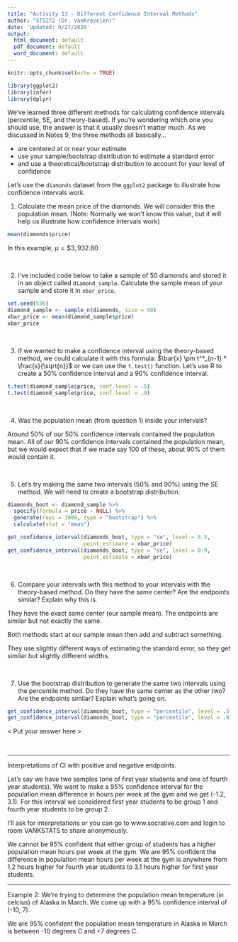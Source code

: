 ---
title: "Activity 13 - Different Confidence Interval Methods"
author: "STS272 (Dr. VanKrevelen)"
date: 'Updated: 9/27/2020'
output:
  html_document: default
  pdf_document: default
  word_document: default
---

```{r setup, include=FALSE}
knitr::opts_chunk$set(echo = TRUE)
```

```{r, message = FALSE, warning = FALSE}
library(ggplot2)
library(infer)
library(dplyr)
```

We've learned three different methods for calculating confidence intervals (percentile, SE, and theory-based). If you're wondering which one you should use, the answer is that it usually doesn't matter much. As we discussed in Notes 9, the three methods all basically...

- are centered at or near your estimate
- use your sample/bootstrap distribution to estimate a standard error
- and use a theoretical/bootstrap distribution to account for your level of confidence

Let's use the `diamonds` dataset from the `ggplot2` package to illustrate how confidence intervals work.

1. Calculate the mean price of the diamonds. We will consider this the population mean. (Note: Normally we won't know this value, but it will help us illustrate how confidence intervals work)

```{r}
mean(diamonds$price)
```

In this example, $\mu = \$3,932.80$ 

<br>


2. I've included code below to take a sample of 50 diamonds and stored it in an object called `diamond_sample`. Calculate the sample mean of your sample and store it in `xbar_price`.

```{r}
set.seed(536)
diamond_sample <- sample_n(diamonds, size = 50)
xbar_price <- mean(diamond_sample$price)
xbar_price
```

<br>


3. If we wanted to make a confidence interval using the theory-based method, we could calculate it with this formula: $\bar{x} \pm t^*_{n-1} * \frac{s}{\sqrt{n}}$ or we can use the `t.test()` function. Let's use R to create a 50% confidence interval and a 90% confidence interval.

```{r}
t.test(diamond_sample$price, conf.level = .5)
t.test(diamond_sample$price, conf.level = .9)
```


<br>

4. Was the population mean (from question 1) inside your intervals?

Around 50% of our 50% confidence intervals contained the population mean. All of our 90% confidence intervals contained the population mean, but we would expect that if we made say 100 of these, about 90% of them would contain it.

<br>


5. Let's try making the same two intervals (50% and 90%) using the SE method. We will need to create a bootstrap distribution.

```{r}
diamonds_boot <- diamond_sample %>%
  specify(formula = price ~ NULL) %>%
  generate(reps = 1000, type = "bootstrap") %>%
  calculate(stat = "mean")

get_confidence_interval(diamonds_boot, type = "se", level = 0.5, 
                        point_estimate = xbar_price)
get_confidence_interval(diamonds_boot, type = "se", level = 0.9, 
                        point_estimate = xbar_price)

```

<br>


6. Compare your intervals with this method to your intervals with the theory-based method. Do they have the same center? Are the endpoints similar? Explain why this is.

They have the exact same center (our sample mean). The endpoints are similar but not exactly the same.

Both methods start at our sample mean then add and subtract something.

They use slightly different ways of estimating the standard error, so they get similar but slightly different widths.

<br>


7. Use the bootstrap distribution to generate the same two intervals using the percentile method. Do they have the same center as the other two? Are the endpoints similar? Explain what's going on.

```{r}
get_confidence_interval(diamonds_boot, type = "percentile", level = .5)
get_confidence_interval(diamonds_boot, type = "percentile", level = .9)
```

< Put your answer here >

<br>


---

Interpretations of CI with positive and negative endpoints.

Let's say we have two samples (one of first year students and one of fourth year students). We want to make a 95% confidence interval for the population mean difference in hours per week at the gym and we get (-1.2, 3.1). For this interval we considered first year students to be group 1 and fourth year students to be group 2.

I'll ask for interpretations or you can go to www.socrative.com and login to room VANKSTATS to share anonymously.

We cannot be 95% confident that either group of students has a higher population mean hours per week at the gym. We are 95% confident the difference in population mean hours per week at the gym is anywhere from 1.2 hours higher for fourth year students to 3.1 hours higher for first year students.

---

Example 2: We're trying to determine the population mean temperature (in celcius) of Alaska in March. We come up with a 95% confidence interval of (-10, 7).

We are 95% confident the population mean temperature in Alaska in March is between -10 degrees C and +7 degrees C.

